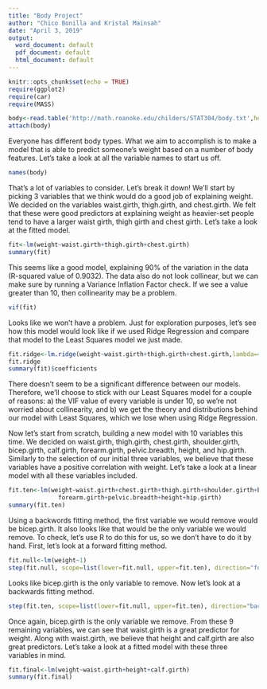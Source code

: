 ---
title: "Body Project"
author: "Chico Bonilla and Kristal Mainsah"
date: "April 3, 2019"
output:
  word_document: default
  pdf_document: default
  html_document: default
---

```{r setup, include=FALSE}
knitr::opts_chunk$set(echo = TRUE)
require(ggplot2)
require(car)
require(MASS)

body<-read.table('http://math.roanoke.edu/childers/STAT304/body.txt',header=T)
attach(body)
```

Everyone has different body types. What we aim to accomplish is to make a model that is able to predict someone's weight based on a number of body features. Let's take a look at all the variable names to start us off.

```{r echo=FALSE}
names(body)
```

That's a lot of variables to consider. Let's break it down! We'll start by picking 3 variables that we think would do a good job of explaining weight. We decided on the variables waist.girth, thigh.girth, and chest.girth. We felt that these were good predictors at explaining weight as heavier-set people tend to have a larger waist girth, thigh girth and chest girth. Let's take a look at the fitted model.
```{r echo=FALSE}
fit<-lm(weight~waist.girth+thigh.girth+chest.girth)
summary(fit)
```

This seems like a good model, explaining 90% of the variation in the data (R-squared value of $0.9032$). The data also do not look collinear, but we can make sure by running a Variance Inflation Factor check. If we see a value greater than 10, then collinearity may be a problem.
```{r echo=FALSE}
vif(fit)
```

Looks like we won't have a problem. Just for exploration purposes, let's see how this model would look like if we used Ridge Regression and compare that model to the Least Squares model we just made.
```{r echo=FALSE}
fit.ridge<-lm.ridge(weight~waist.girth+thigh.girth+chest.girth,lambda=4.25)
fit.ridge
summary(fit)$coefficients
```

There doesn't seem to be a significant difference between our models. Therefore, we'll choose to stick with our Least Squares model for a couple of reasons: a) the VIF value of every variable is under 10, so we're not worried about collinearity, and b) we get the theory and distributions behind our model with Least Squares, which we lose when using Ridge Regression.

Now let's start from scratch, building a new model with 10 variables this time. We decided on waist.girth, thigh.girth, chest.girth, shoulder.girth, bicep.girth, calf.girth, forearm.girth, pelvic.breadth, height, and hip.girth. Similarly to the selection of our initial three variables, we believe that these variables have a positive correlation with weight. Let's take a look at a linear model with all these variables included.
```{r echo=FALSE}
fit.ten<-lm(weight~waist.girth+chest.girth+thigh.girth+shoulder.girth+bicep.girth+calf.girth+
              forearm.girth+pelvic.breadth+height+hip.girth)
summary(fit.ten)
```

Using a backwords fitting method, the first variable we would remove would be bicep.girth. It also looks like that would be the only variable we would remove. To check, let's use R to do this for us, so we don't have to do it by hand. First, let's look at a forward fitting method.
```{r echo=FALSE}
fit.null<-lm(weight~1)
step(fit.null, scope=list(lower=fit.null, upper=fit.ten), direction="forward")
```

Looks like bicep.girth is the only variable to remove. Now let's look at a backwards fitting method.
```{r echo=FALSE}
step(fit.ten, scope=list(lower=fit.null, upper=fit.ten), direction="backward")
```

Once again, bicep.girth is the only variable we remove. From these 9 remaining variables, we can see that waist.girth is a great predictor for weight. Along with waist.girth, we believe that height and calf.girth are also great predictors. Let's take a look at a fitted model with these three variables in mind.
```{r echo=FALSE}
fit.final<-lm(weight~waist.girth+height+calf.girth)
summary(fit.final)
```
